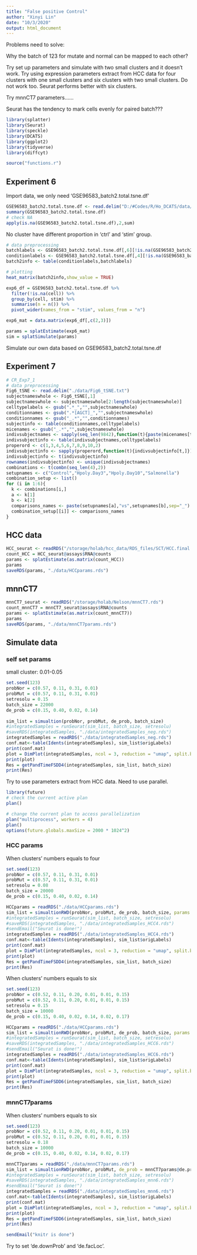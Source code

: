 ```yaml
---
title: "False positive Control"
author: "Xinyi Lin"
date: "10/3/2020"
output: html_document
---
```


Problems need to solve:

Why the batch of 123 for mutate and normal can be mapped to each other?

Try set up parameters and simulate with two small clusters and it doesn't work. Try using expression parameters extract from HCC data for four clusters with one small clusters and six clusters with two small clusters. Do not work too. Seurat performs better with six clusters.

Try mnnCT7 parameters......

Seurat has the tendency to mark cells evenly for paired batch???

```r
library(splatter)
library(Seurat)
library(speckle)
library(DCATS)
library(ggplot2)
library(tidyverse)
library(diffcyt)
```

```r
source("functions.r")
```

## Experiment 6

Import data, we only need 'GSE96583_batch2.total.tsne.df'

```r
GSE96583_batch2.total.tsne.df <- read.delim("D:/#Codes/R/Ho_DCATS/data/GSE96583_batch2.total.tsne.df.tsv")
summary(GSE96583_batch2.total.tsne.df)
# check NA
apply(is.na(GSE96583_batch2.total.tsne.df),2,sum)
```

No cluster have different proportion in 'ctrl' and 'stim' group.

```r
# data preprocessing 
batchlabels <- GSE96583_batch2.total.tsne.df[,6][!is.na(GSE96583_batch2.total.tsne.df[,6])]
conditionlabels <- GSE96583_batch2.total.tsne.df[,4][!is.na(GSE96583_batch2.total.tsne.df[,6])]
batch2info <- table(conditionlabels,batchlabels)

# plotting 
heat_matrix(batch2info,show_value = TRUE)
```

```r
exp6_df = GSE96583_batch2.total.tsne.df %>% 
  filter(!is.na(cell)) %>% 
  group_by(cell, stim) %>% 
  summarise(n = n()) %>% 
  pivot_wider(names_from = "stim", values_from = "n")

exp6_mat = data.matrix(exp6_df[,c(2,3)])

params = splatEstimate(exp6_mat)
sim = splatSimulate(params)
```

Simulate our own data based on GSE96583_batch2.total.tsne.df

## Experiment 7

```r
# CR_Exp7_1 
# data preprocessing
Fig6_tSNE <- read.delim("./data/Fig6_tSNE.txt")
subjectnameswhole <- Fig6_tSNE[,1]
subjectnameswhole <- subjectnameswhole[2:length(subjectnameswhole)]
celltypelabels <- gsub(".*_","",subjectnameswhole)
conditionnames <- gsub(".*[AGCT]_","",subjectnameswhole)
conditionnames <- gsub("_.*","",conditionnames)
subjectinfo <- table(conditionnames,celltypelabels)
micenames <- gsub("_.*","",subjectnameswhole)
indivsubjectnames <- sapply(seq_len(9842),function(t){paste(micenames[t],conditionnames[t],sep="_")})
indivsubjectinfo <- table(indivsubjectnames,celltypelabels)
properord <- c(1,3,4,5,6,7,8,9,10,2)
indivsubjectinfo <- sapply(properord,function(t){indivsubjectinfo[t,]})
indivsubjectinfo <- t(indivsubjectinfo)
rownames(indivsubjectinfo) <- unique(indivsubjectnames)
combinations <- t(combn(seq_len(4),2))
setupnames <- c("Control","Hpoly.Day3","Hpoly.Day10","Salmonella")
combination_setup <- list()
for (i in 1:6){
  k <- combinations[i,]
  a <- k[1]
  b <- k[2]
  comparisons_names <- paste(setupnames[a],"vs",setupnames[b],sep="_")
  combination_setup[[i]] <- comparisons_names
}
```

## HCC data

```r
HCC_seurat <- readRDS("/storage/holab/hcc_data/RDS_files/SCT/HCC.final.SCT_pc10_res0.1.rds")
count_HCC = HCC_seurat@assays$RNA@counts
params <- splatEstimate(as.matrix(count_HCC))
params
saveRDS(params, "./data/HCCparams.rds")
```

## mnnCT7

```r
mnnCT7_seurat <- readRDS("/storage/holab/Nelson/mnnCT7.rds")
count_mnnCT7 = mnnCT7_seurat@assays$RNA@counts
params <- splatEstimate(as.matrix(count_mnnCT7))
params
saveRDS(params, "./data/mnnCT7params.rds")
```

## Simulate data

### self set params

small cluster: 0.01-0.05

```r
set.seed(123)
probNor = c(0.57, 0.11, 0.31, 0.01)
probMut = c(0.57, 0.11, 0.31, 0.01)
setresolu = 0.15
batch_size = 22000
de_prob = c(0.15, 0.40, 0.02, 0.14)
  
sim_list = simualtion(probNor, probMut, de_prob, batch_size)
#integratedSamples = runSeurat(sim_list, batch_size, setresolu)
#saveRDS(integratedSamples, "./data/integratedSamples_neg.rds")
integratedSamples = readRDS("./data/integratedSamples_neg.rds")
conf.mat<-table(Idents(integratedSamples), sim_list$origLabels)
print(conf.mat)
plot = DimPlot(integratedSamples, ncol = 3, reduction = "umap", split.by = "batch") + ggtitle("Cluster Results of Different Clusters in Different Samples")
print(plot)
Res = getPandTimeFSDD4(integratedSamples, sim_list, batch_size)
print(Res)
```

Try to use parameters extract from HCC data. Need to use parallel. 

```r
library(future)
# check the current active plan
plan()
```

```r
# change the current plan to access parallelization
plan("multiprocess", workers = 4)
plan()
options(future.globals.maxSize = 2000 * 1024^2)
```

### HCC params

When clusters' numbers equals to four

```r
set.seed(123)
probNor = c(0.57, 0.11, 0.31, 0.01)
probMut = c(0.57, 0.11, 0.31, 0.01)
setresolu = 0.08
batch_size = 20000
de_prob = c(0.15, 0.40, 0.02, 0.14)
```

```r
HCCparams = readRDS("./data/HCCparams.rds")
sim_list = simualtionRWD(probNor, probMut, de_prob, batch_size, params = HCCparams)
#integratedSamples = runSeurat(sim_list, batch_size, setresolu)
#saveRDS(integratedSamples, "./data/integratedSamples_HCC4.rds")
#sendEmail("Seurat is done!")
integratedSamples = readRDS("./data/integratedSamples_HCC4.rds")
conf.mat<-table(Idents(integratedSamples), sim_list$origLabels)
print(conf.mat)
plot = DimPlot(integratedSamples, ncol = 3, reduction = "umap", split.by = "batch") + ggtitle("Cluster Results of Different Clusters in Different Samples")
print(plot)
Res = getPandTimeFSDD4(integratedSamples, sim_list, batch_size)
print(Res)
```

When clusters' numbers equals to six

```r
set.seed(123)
probNor = c(0.52, 0.11, 0.20, 0.01, 0.01, 0.15)
probMut = c(0.52, 0.11, 0.20, 0.01, 0.01, 0.15)
setresolu = 0.15
batch_size = 10000
de_prob = c(0.15, 0.40, 0.02, 0.14, 0.02, 0.17)
```

```r
HCCparams = readRDS("./data/HCCparams.rds")
sim_list = simualtionRWD(probNor, probMut, de_prob, batch_size, params = HCCparams)
#integratedSamples = runSeurat(sim_list, batch_size, setresolu)
#saveRDS(integratedSamples, "./data/integratedSamples_HCC6.rds")
#sendEmail("Seurat is done!")
integratedSamples = readRDS("./data/integratedSamples_HCC6.rds")
conf.mat<-table(Idents(integratedSamples), sim_list$origLabels)
print(conf.mat)
plot = DimPlot(integratedSamples, ncol = 3, reduction = "umap", split.by = "batch") + ggtitle("Cluster Results of Different Clusters in Different Samples")
print(plot)
Res = getPandTimeFSDD6(integratedSamples, sim_list, batch_size)
print(Res)
```

### mnnCT7params

When clusters' numbers equals to six

```r
set.seed(123)
probNor = c(0.52, 0.11, 0.20, 0.01, 0.01, 0.15)
probMut = c(0.52, 0.11, 0.20, 0.01, 0.01, 0.15)
setresolu = 0.18
batch_size = 10000
de_prob = c(0.15, 0.40, 0.02, 0.14, 0.02, 0.17)
```

```r
mnnCT7params = readRDS("./data/mnnCT7params.rds")
sim_list = simualtionRWD(probNor, probMut, de_prob = mnnCT7params@de.prob, batch_size, params = mnnCT7params)
#integratedSamples = runSeurat(sim_list, batch_size, setresolu)
#saveRDS(integratedSamples, "./data/integratedSamples_mnn6.rds")
#sendEmail("Seurat is done!")
integratedSamples = readRDS("./data/integratedSamples_mnn6.rds")
conf.mat<-table(Idents(integratedSamples), sim_list$origLabels)
print(conf.mat)
plot = DimPlot(integratedSamples, ncol = 3, reduction = "umap", split.by = "batch") + ggtitle("Cluster Results of Different Clusters in Different Samples")
print(plot)
Res = getPandTimeFSDD6(integratedSamples, sim_list, batch_size)
print(Res)
```

```r
sendEmail("knitr is done")
```


Try to set ‘de.downProb’ and ‘de.facLoc’.

